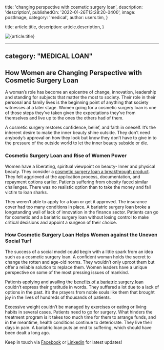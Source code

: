 
  title: 'changing perspective with cosmetic surgery loan',
  description: 'description',
  publishedOn: '2022-01-26T13:28:20-0400',
  image: postImage,
  category: 'medical',
  author: users.tim,
}

  title: article.title,
  description: article.description,
}


<Image src={postImage} alt={article.title} />

---
category: "MEDICAL LOAN"
---

## How Women are Changing Perspective with Cosmetic Surgery Loan

A woman’s role has become an epicentre of change, innovation, leadership and standing for subjects that matter the most to society. Their role in their personal and family lives is the beginning point of anything that society witnesses at a later stage. Women going for a cosmetic surgery loan is one of those steps they’ve taken given the expectations they’ve from themselves and live up to the ones the others had of them.

A cosmetic surgery restores confidence, belief, and faith in oneself. It’s the inherent desire to make the inner beauty shine outside. They don’t need anybody’s approval on how they look but know they don’t have to give in to the pressure of the outside world to let the inner beauty subside or die.

### Cosmetic Surgery Loan and Rise of Women Power

Women have a liberating, spiritual viewpoint on beauty- Inner and physical beauty. They consider a [cosmetic surgery loan a breakthrough product](https://medical.tlc.com.au/cosmetic-surgery/). They felt aggrieved at the application process, documentation, and repayment options earlier. Patients suffering from obesity faced similar challenges. There was no realistic option than to take the money and fall victim to loan sharks.

They weren’t able to apply for a loan or get it approved. The insurance cover had too many conditions in place. A bariatric surgery loan broke a longstanding wall of lack of innovation in the finance sector. Patients can go for cosmetic and a bariatric surgery loan without losing control to make critical decisions and appoint a surgeon of their choice.

### How Cosmetic Surgery Loan Helps Women against the Uneven Social Turf

The success of a social model could begin with a little spark from an idea such as a cosmetic surgery loan. A confident woman holds the secret to change the rotten and age-old norms. They wouldn’t only uproot them but offer a reliable solution to replace them. Women leaders have a unique perspective on some of the most pressing issues of mankind.

Patients applying and availing the [benefits of a bariatric surgery loan](https://medical.tlc.com.au/bariatric-surgery/) couldn’t express their gratitude in words. They suffered a lot due to a lack of options in the past. It’s the prayers from noble souls like them that brought joy in the lives of hundreds of thousands of patients.

Excessive weight couldn’t be managed by exercises or eating or living habits in several cases. Patients need to go for surgery. What hinders the treatment program is it takes too much time for them to arrange funds, and in the meantime, health conditions continue to deteriorate. They live their days in pain. A bariatric loan puts an end to suffering, which should have been dealt a long ago.

Keep in touch via [Facebook](https://www.facebook.com/totallifestylecredit/) or [Linkedin](https://www.linkedin.com/company/tlc-total-lifestyle-credit/) for latest updates!
